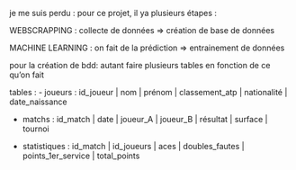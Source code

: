 je me suis perdu : 
pour ce projet, il ya plusieurs étapes :

WEBSCRAPPING :
collecte de données 
=> création de base de données 

MACHINE LEARNING :
on fait de la prédiction
=> entrainement de données 

pour la création de bdd:
autant faire plusieurs tables en fonction de ce qu'on fait 

tables :
- joueurs : 
 id_joueur | nom | prénom | classement_atp | nationalité | date_naissance

- matchs :
id_match | date | joueur_A | joueur_B | résultat | surface | tournoi

- statistiques :
id_match | id_joueurs | aces | doubles_fautes | points_1er_service | total_points


